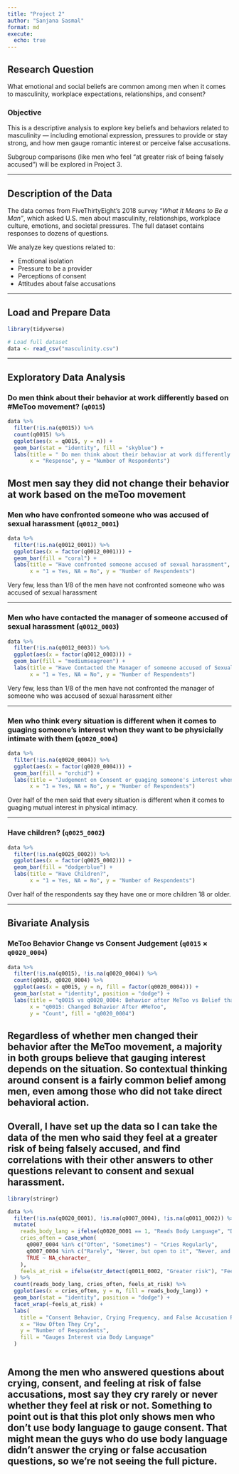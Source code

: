 ```yaml
---
title: "Project 2"
author: "Sanjana Sasmal"
format: md
execute:
  echo: true
---
```


## Research Question

What emotional and social beliefs are common among men when it comes to masculinity, workplace expectations, relationships, and consent?

### Objective

This is a descriptive analysis to explore key beliefs and behaviors related to masculinity — including emotional expression, pressures to provide or stay strong, and how men gauge romantic interest or perceive false accusations.

Subgroup comparisons (like men who feel “at greater risk of being falsely accused”) will be explored in Project 3.

------------------------------------------------------------------------

## Description of the Data

The data comes from FiveThirtyEight’s 2018 survey *“What It Means to Be a Man”*, which asked U.S. men about masculinity, relationships, workplace culture, emotions, and societal pressures. The full dataset contains responses to dozens of questions.

We analyze key questions related to:

-   Emotional isolation
-   Pressure to be a provider
-   Perceptions of consent
-   Attitudes about false accusations

------------------------------------------------------------------------

## Load and Prepare Data

```r
library(tidyverse)

# Load full dataset
data <- read_csv("masculinity.csv")
```

------------------------------------------------------------------------

## Exploratory Data Analysis

### Do men think about their behavior at work differently based on #MeToo movement? (`q0015`)

```r
data %>%
  filter(!is.na(q0015)) %>%
  count(q0015) %>%
  ggplot(aes(x = q0015, y = n)) +
  geom_bar(stat = "identity", fill = "skyblue") +
  labs(title = " Do men think about their behavior at work differently based on the MeToo movement?",
       x = "Response", y = "Number of Respondents")
```

## Most men say they did not change their behavior at work based on the meToo movement

### Men who have confronted someone who was accused of sexual harassment (`q0012_0001`)

```r
data %>%
  filter(!is.na(q0012_0001)) %>%
  ggplot(aes(x = factor(q0012_0001))) +
  geom_bar(fill = "coral") +
  labs(title = "Have confronted someone accused of sexual harassment",
       x = "1 = Yes, NA = No", y = "Number of Respondents")
```

Very few, less than 1/8 of the men have not confronted someone who was accused of sexual harassment

------------------------------------------------------------------------

### Men who have contacted the manager of someone accused of sexual harassment (`q0012_0003`)

```r
data %>%
  filter(!is.na(q0012_0003)) %>%
  ggplot(aes(x = factor(q0012_0003))) +
  geom_bar(fill = "mediumseagreen") +
  labs(title = "Have Contacted the Manager of someone accused of Sexual harassment",
       x = "1 = Yes, NA = No", y = "Number of Respondents")
```

Very few, less than 1/8 of the men have not confronted the manager of someone who was accused of sexual harassment either

------------------------------------------------------------------------

### Men who think every situation is different when it comes to guaging someone's interest when they want to be physicially intimate with them (`q0020_0004`)

```r
data %>%
  filter(!is.na(q0020_0004)) %>%
  ggplot(aes(x = factor(q0020_0004))) +
  geom_bar(fill = "orchid") +
  labs(title = "Judgement on Consent or guaging someone's interest when wanting to be physically intimate",
       x = "1 = Yes, NA = No", y = "Number of Respondents")
```

Over half of the men said that every situation is different when it comes to guaging mutual interest in physical intimacy.

------------------------------------------------------------------------

### Have children? (`q0025_0002`)

```r
data %>%
  filter(!is.na(q0025_0002)) %>%
  ggplot(aes(x = factor(q0025_0002))) +
  geom_bar(fill = "dodgerblue") +
  labs(title = "Have Children?",
       x = "1 = Yes, NA = No", y = "Number of Respondents")
```

Over half of the respondents say they have one or more children 18 or older.

------------------------------------------------------------------------

## Bivariate Analysis

### MeToo Behavior Change vs Consent Judgement (`q0015` × `q0020_0004`)

```r
data %>%
  filter(!is.na(q0015), !is.na(q0020_0004)) %>%
  count(q0015, q0020_0004) %>%
  ggplot(aes(x = q0015, y = n, fill = factor(q0020_0004))) +
  geom_bar(stat = "identity", position = "dodge") +
  labs(title = "q0015 vs q0020_0004: Behavior after MeToo vs Belief that every situation is different when guaging interest in physical intimacy",
       x = "q0015: Changed Behavior After #MeToo",
       y = "Count", fill = "q0020_0004")
```

## Regardless of whether men changed their behavior after the MeToo movement, a majority in both groups believe that gauging interest depends on the situation. So contextual thinking around consent is a fairly common belief among men, even among those who did not take direct behavioral action.

## Overall, I have set up the data so I can take the data of the men who said they feel at a greater risk of being falsely accused, and find correlations with their other answers to other questions relevant to consent and sexual harassment.

```r
library(stringr)

data %>%
  filter(!is.na(q0020_0001), !is.na(q0007_0004), !is.na(q0011_0002)) %>%
  mutate(
    reads_body_lang = ifelse(q0020_0001 == 1, "Reads Body Language", "Does Not"),
    cries_often = case_when(
      q0007_0004 %in% c("Often", "Sometimes") ~ "Cries Regularly",
      q0007_0004 %in% c("Rarely", "Never, but open to it", "Never, and not open to it") ~ "Rarely or Never",
      TRUE ~ NA_character_
    ),
    feels_at_risk = ifelse(str_detect(q0011_0002, "Greater risk"), "Feels at Risk", "Does Not Feel at Risk")
  ) %>%
  count(reads_body_lang, cries_often, feels_at_risk) %>%
  ggplot(aes(x = cries_often, y = n, fill = reads_body_lang)) +
  geom_bar(stat = "identity", position = "dodge") +
  facet_wrap(~feels_at_risk) +
  labs(
    title = "Consent Behavior, Crying Frequency, and False Accusation Risk",
    x = "How Often They Cry",
    y = "Number of Respondents",
    fill = "Gauges Interest via Body Language"
  )



```

## Among the men who answered questions about crying, consent, and feeling at risk of false accusations, most say they cry rarely or never whether they feel at risk or not. Something to point out is that this plot only shows men who don’t use body language to gauge consent. That might mean the guys who do use body language didn’t answer the crying or false accusation questions, so we’re not seeing the full picture.
